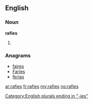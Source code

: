 ==English==

===Noun===
'''rafies'''

# {{plural of|[[rafie]]}}

===Anagrams===
* [[faires#English|faires]]
* [[Faries#English|Faries]]
* [[ferias#English|ferias]]

[[Category:English plurals ending in "-ies"]]

[[ar:rafies]]
[[fr:rafies]]
[[my:rafies]]
[[no:rafies]]